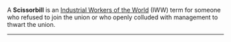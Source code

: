 A '''Scissorbill''' is an [[Industrial Workers of the World]] (IWW) term for someone who refused to join the union or who openly colluded with management to thwart the union.

----
{{msg:stub}}
